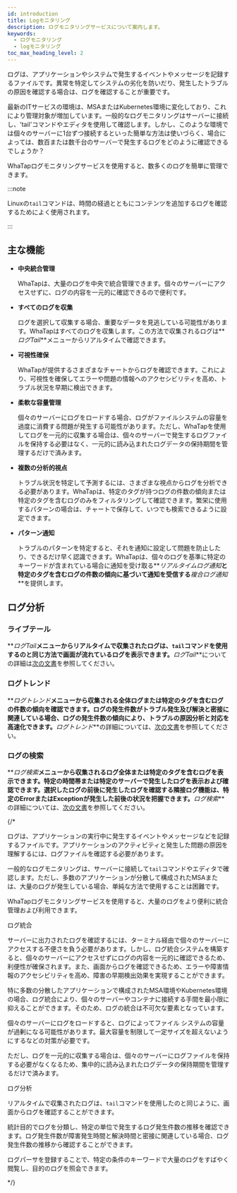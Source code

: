 ```yaml
---
id: introduction
title: Logモニタリング
description: ログモニタリングサービスについて案内します。
keywords:
  - ログモニタリング
  - logモニタリング
toc_max_heading_level: 2
---
```


ログは、アプリケーションやシステムで発生するイベントやメッセージを記録するファイルです。異常を特定してシステムの劣化を防いだり、発生したトラブルの原因を確認する場合は、ログを確認することが重要です。 

最新のITサービスの環境は、MSAまたはKubernetes環境に変化しており、これにより管理対象が増加しています。一般的なログモニタリングはサーバーに接続し、'tail'コマンドやエディタを使用して確認します。しかし、このような環境では個々のサーバーに1台ずつ接続するといった簡単な方法は使いづらく、場合によっては、数百または数千台のサーバーで発生するログをどのように確認できるでしょうか？ 

WhaTapログモニタリングサービスを使用すると、数多くのログを簡単に管理できます。

:::note

Linuxの`tail`コマンドは、時間の経過とともにコンテンツを追加するログを確認するためによく使用されます。

:::

## 主な機能

- **中央統合管理**

  WhaTapは、大量のログを中央で統合管理できます。個々のサーバーにアクセスせずに、ログの内容を一元的に確認できるので便利です。 

- **すべてのログを収集**

  ログを選択して収集する場合、重要なデータを見逃している可能性があります。WhaTapはすべてのログを収集します。この方法で収集されるログは**_ログTail_**メニューからリアルタイムで確認できます。

- **可視性確保**

  WhaTapが提供するさまざまなチャートからログを確認できます。これにより、可視性を確保してエラーや問題の情報へのアクセシビリティを高め、トラブル状況を早期に検出できます。

- **柔軟な容量管理**

  個々のサーバーにログをロードする場合、ログがファイルシステムの容量を過度に消費する問題が発生する可能性があります。ただし、WhaTapを使用してログを一元的に収集する場合は、個々のサーバーで発生するログファイルを保持する必要はなく、一元的に読み込まれたログデータの保持期間を管理するだけで済みます。 

- **複数の分析的視点**

  トラブル状況を特定して予測するには、さまざまな視点からログを分析できる必要があります。WhaTapは、特定のタグが持つログの件数の傾向または特定のタグを含むログのみをフィルタリングして確認できます。繁栄に使用するパターンの場合は、チャートで保存して、いつでも検索できるように設定できます。

- **パターン通知**

  トラブルのパターンを特定すると、それを通知に設定して問題を防止したり、できるだけ早く認識できます。WhaTapは、個々のログを基準に特定のキーワードが含まれている場合に通知を受け取る**_リアルタイムログ通知_**と特定のタグを含むログの件数の傾向に基づいて通知を受信する**_複合ログ通知_**を提供します。 

## ログ分析

### ライブテール

**_ログTail_**メニューからリアルタイムで収集されたログは、`tail`コマンドを使用するのと同じ方法で画面が流れているログを表示できます。**_ログTail_**についての詳細は[次の文書](log-lt)を参照してください。

### ログトレンド

**_ログトレンド_**メニューから収集される全体ログまたは特定のタグを含むログの件数の傾向を確認できます。ログの発生件数がトラブル発生及び解決と密接に関連している場合、ログの発生件数の傾向により、トラブルの原因分析と対応を高速化できます。**_ログトレンド_**の詳細については、[次の文書](log-exp)を参照してください。

### ログの検索

**_ログ検索_**メニューから収集されるログ全体または特定のタグを含むログを表示できます。特定の時間帯または特定のサーバーで発生したログを表示および確認できます。選択したログの前後に発生したログを確認する隣接ログ機能は、特定のErrorまたはExceptionが発生した前後の状況を把握できます。**_ログ検索_**の詳細については、[次の文書](log-search)を参照してください。

{/* 

ログは、アプリケーションの実行中に発生するイベントやメッセージなどを記録するファイルです。アプリケーションのアクティビティと発生した問題の原因を理解するには、ログファイルを確認する必要があります。

一般的なログモニタリングは、サーバーに接続して`tail`コマンドやエディタで確認します。ただし、多数のアプリケーションが分散して構成されたMSAまたは、大量のログが発生している場合、単純な方法で使用することは困難です。

WhaTapログモニタリングサービスを使用すると、大量のログをより便利に統合管理および利用できます。

ログ統合

サーバーに出力されたログを確認するには、ターミナル経由で個々のサーバーにアクセスする不便さを負う必要があります。しかし、ログ統合システムを構築すると、個々のサーバーにアクセスせずにログの内容を一元的に確認できるため、利便性が確保されます。また、画面からログを確認できるため、エラーや障害情報のアクセシビリティを高め、障害の早期検出効果を実現することができます。 

特に多数の分散したアプリケーションで構成されたMSA環境やKubernetes環境の場合、ログ統合により、個々のサーバーやコンテナに接続する手間を最小限に抑えることができます。そのため、ログの統合は不可欠な要素となっています。

個々のサーバーにログをロードすると、ログによってファイル システムの容量が過剰になる可能性があります。最大容量を制限して一定サイズを超えないようにするなどの対策が必要です。 

ただし、ログを一元的に収集する場合は、個々のサーバーにログファイルを保持する必要がなくなるため、集中的に読み込まれたログデータの保持期間を管理するだけで済みます。

ログ分析

リアルタイムで収集されたログは、`tail`コマンドを使用したのと同じように、画面からログを確認することができます。 

統計目的でログを分類し、特定の単位で発生するログ発生件数の推移を確認できます。ログ発生件数が障害発生時間と解決時間と密接に関連している場合、ログ発生件数の推移から確認することができます。 

ログパーサを登録することで、特定の条件のキーワードで大量のログをすばやく閲覧し、目的のログを照会できます。

*/}
